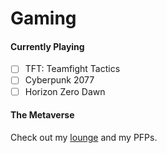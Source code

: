 
# Gaming

#### Currently Playing
- [ ] TFT: Teamfight Tactics
- [ ] Cyberpunk 2077
- [ ] Horizon Zero Dawn

#### The Metaverse

Check out my [lounge](https://oncyber.io/zenzu) and my PFPs.

<Script src="https://unpkg.com/embeddable-nfts/dist/nft-card.min.js"></Script>
<Bleed>
  <nft-card contractAddress="0x231d3559aa848bf10366fb9868590f01d34bf240" tokenId="4749"> </nft-card>
</Bleed>
<Bleed>
  <nft-card contractAddress="0xd0aaac09e7f9b794fafa9020a34ad5b906566a5c" tokenId="1118"> </nft-card> 
</Bleed>
<Bleed>
  <nft-card contractAddress="0x6d9c17bc83a416bb992ccc671bebd98d7a76cfc3" tokenId="238"> </nft-card>
</Bleed>
